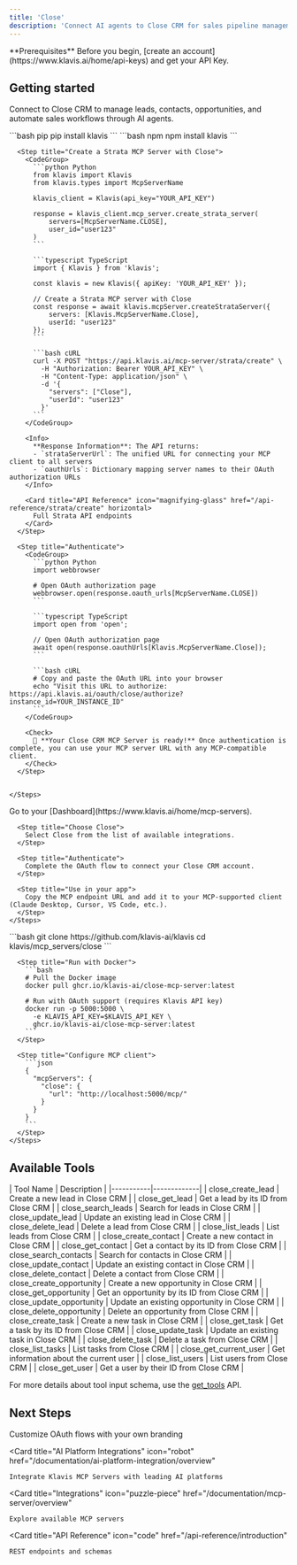 ```yaml
---
title: 'Close'
description: 'Connect AI agents to Close CRM for sales pipeline management and lead automation'
---
```


<Info>
  **Prerequisites**
  Before you begin, [create an account](https://www.klavis.ai/home/api-keys) and get your API Key.
</Info>

## Getting started

Connect to Close CRM to manage leads, contacts, opportunities, and automate sales workflows through AI agents.

<Tabs>
  <Tab title="API">
    <Steps>
      <Step title="Install the SDKs (optional)">
        <CodeGroup>
          ```bash pip
          pip install klavis
          ```
          ```bash npm
          npm install klavis
          ```
        </CodeGroup>
      </Step>
      
      <Step title="Create a Strata MCP Server with Close">
        <CodeGroup>
          ```python Python
          from klavis import Klavis
          from klavis.types import McpServerName
          
          klavis_client = Klavis(api_key="YOUR_API_KEY")
          
          response = klavis_client.mcp_server.create_strata_server(
              servers=[McpServerName.CLOSE],
              user_id="user123"
          )
          ```
          
          ```typescript TypeScript
          import { Klavis } from 'klavis';
          
          const klavis = new Klavis({ apiKey: 'YOUR_API_KEY' });
          
          // Create a Strata MCP server with Close
          const response = await klavis.mcpServer.createStrataServer({
              servers: [Klavis.McpServerName.Close],
              userId: "user123"
          });
          ```
          
          ```bash cURL
          curl -X POST "https://api.klavis.ai/mcp-server/strata/create" \
            -H "Authorization: Bearer YOUR_API_KEY" \
            -H "Content-Type: application/json" \
            -d '{
              "servers": ["Close"],
              "userId": "user123"
            }'
          ```
        </CodeGroup>
        
        <Info>
          **Response Information**: The API returns:
          - `strataServerUrl`: The unified URL for connecting your MCP client to all servers
          - `oauthUrls`: Dictionary mapping server names to their OAuth authorization URLs
        </Info>

        <Card title="API Reference" icon="magnifying-glass" href="/api-reference/strata/create" horizontal>
          Full Strata API endpoints
        </Card>
      </Step>
      
      <Step title="Authenticate">
        <CodeGroup>
          ```python Python
          import webbrowser
          
          # Open OAuth authorization page
          webbrowser.open(response.oauth_urls[McpServerName.CLOSE])
          ```
          
          ```typescript TypeScript
          import open from 'open';
          
          // Open OAuth authorization page
          await open(response.oauthUrls[Klavis.McpServerName.Close]);
          ```
          
          ```bash cURL
          # Copy and paste the OAuth URL into your browser
          echo "Visit this URL to authorize: https://api.klavis.ai/oauth/close/authorize?instance_id=YOUR_INSTANCE_ID"
          ```
        </CodeGroup>
        
        <Check>
          🎉 **Your Close CRM MCP Server is ready!** Once authentication is complete, you can use your MCP server URL with any MCP-compatible client.
        </Check>
      </Step>
      

    </Steps>
  </Tab>
  
  <Tab title="UI">
    <Steps>
      <Step title="Open Dashboard">
        Go to your [Dashboard](https://www.klavis.ai/home/mcp-servers).
      </Step>
      
      <Step title="Choose Close">
        Select Close from the list of available integrations.
      </Step>
      
      <Step title="Authenticate">
        Complete the OAuth flow to connect your Close CRM account.
      </Step>
      
      <Step title="Use in your app">
        Copy the MCP endpoint URL and add it to your MCP-supported client (Claude Desktop, Cursor, VS Code, etc.).
      </Step>
    </Steps>
  </Tab>
  
  <Tab title="Open Source">
    <Steps>
      <Step title="Clone repository (for developers to build from source)">
        ```bash
        git clone https://github.com/klavis-ai/klavis
        cd klavis/mcp_servers/close
        ```
      </Step>
      
      <Step title="Run with Docker">
        ```bash
        # Pull the Docker image
        docker pull ghcr.io/klavis-ai/close-mcp-server:latest
        
        # Run with OAuth support (requires Klavis API key)
        docker run -p 5000:5000 \
          -e KLAVIS_API_KEY=$KLAVIS_API_KEY \
          ghcr.io/klavis-ai/close-mcp-server:latest
        ```
      </Step>
      
      <Step title="Configure MCP client">
        ```json
        {
          "mcpServers": {
            "close": {
              "url": "http://localhost:5000/mcp/"
            }
          }
        }
        ```
      </Step>
    </Steps>
  </Tab>
</Tabs>

## Available Tools

<Accordion title="Tools Information">
| Tool Name | Description |
|-----------|-------------|
| close_create_lead | Create a new lead in Close CRM |
| close_get_lead | Get a lead by its ID from Close CRM |
| close_search_leads | Search for leads in Close CRM |
| close_update_lead | Update an existing lead in Close CRM |
| close_delete_lead | Delete a lead from Close CRM |
| close_list_leads | List leads from Close CRM |
| close_create_contact | Create a new contact in Close CRM |
| close_get_contact | Get a contact by its ID from Close CRM |
| close_search_contacts | Search for contacts in Close CRM |
| close_update_contact | Update an existing contact in Close CRM |
| close_delete_contact | Delete a contact from Close CRM |
| close_create_opportunity | Create a new opportunity in Close CRM |
| close_get_opportunity | Get an opportunity by its ID from Close CRM |
| close_update_opportunity | Update an existing opportunity in Close CRM |
| close_delete_opportunity | Delete an opportunity from Close CRM |
| close_create_task | Create a new task in Close CRM |
| close_get_task | Get a task by its ID from Close CRM |
| close_update_task | Update an existing task in Close CRM |
| close_delete_task | Delete a task from Close CRM |
| close_list_tasks | List tasks from Close CRM |
| close_get_current_user | Get information about the current user |
| close_list_users | List users from Close CRM |
| close_get_user | Get a user by their ID from Close CRM |
</Accordion>

<Note>For more details about tool input schema, use the [get_tools](https://docs.klavis.ai/api-reference/mcp-server/get-tools) API.</Note>

## Next Steps

<CardGroup>
  <Card
    title="White-label Authentication"
    icon="palette"
    href="/documentation/auth/white-label"
  >
    Customize OAuth flows with your own branding
  </Card>
  
  <Card
    title="AI Platform Integrations"
    icon="robot"
    href="/documentation/ai-platform-integration/overview"
  >
    Integrate Klavis MCP Servers with leading AI platforms
  </Card>
  
  <Card
    title="Integrations"
    icon="puzzle-piece"
    href="/documentation/mcp-server/overview"
  >
    Explore available MCP servers
  </Card>
  
  <Card
    title="API Reference"
    icon="code"
    href="/api-reference/introduction"
  >
    REST endpoints and schemas
  </Card>
</CardGroup>